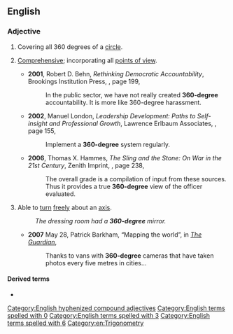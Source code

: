 ==English==

===Adjective===
{{en-adj|-|head=[[360]]-[[degree]]}}

# Covering all 360 degrees of a [[circle]].
# {{lb|en|by extension}} [[comprehensive|Comprehensive]]; incorporating all [[point of view|points of view]].
#* '''2001''', Robert D. Behn, ''Rethinking Democratic Accountability'', Brookings Institution Press, {{ISBN|0815708629}}, page 199,
#*: In the public sector, we have not really created '''360-degree''' accountability. It is more like 360-degree harassment.
#* '''2002''', Manuel London, ''Leadership Development: Paths to Self-insight and Professional Growth'', Lawrence Erlbaum Associates, {{ISBN|0805838511}}, page 155,
#*: Implement a '''360-degree''' system regularly.
#* '''2006''', Thomas X. Hammes, ''The Sling and the Stone: On War in the 21st Century'', Zenith Imprint, {{ISBN|0760324077}}, page 238,
#*: The overall grade is a compilation of input from these sources. Thus it provides a true '''360-degree''' view of the officer evaluated.
# Able to [[turn]] [[freely]] about an [[axis]].
#: ''The dressing room had a '''360-degree''' mirror.''
#* '''2007''' May 28, Patrick Barkham, “Mapping the world”, in ''[[w:The Guardian|The Guardian]]'',
#*: Thanks to vans with '''360-degree''' cameras that have taken photos every five metres in cities...

====Derived terms====
* {{l|en|360 degree feedback}}

[[Category:English hyphenized compound adjectives]]
[[Category:English terms spelled with 0]]
[[Category:English terms spelled with 3]]
[[Category:English terms spelled with 6]]
[[Category:en:Trigonometry]]